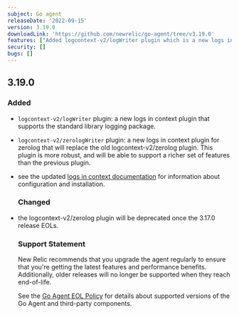```yaml
---
subject: Go agent
releaseDate: '2022-09-15'
version: 3.19.0
downloadLink: 'https://github.com/newrelic/go-agent/tree/v3.19.0'
features: ["Added logcontext-v2/logWriter plugin which is a new logs in context plugin that supports the standard library logging package","Added the logcontext-v2/zerologWriter plugin which is a more robust plugin that supports a richer set of features than the previous zerolog plugin"]
security: []
bugs: []
---
```


## 3.19.0

### Added

* `logcontext-v2/logWriter` plugin: a new logs in context plugin that supports the standard library logging package.
* `logcontext-v2/zerologWriter` plugin: a new logs in context plugin for zerolog that will replace the old logcontext-v2/zerolog plugin. This plugin is more robust, and will be able to support a richer set of features than the previous plugin.
* see the updated [logs in context documentation](https://docs.newrelic.com/docs/logs/logs-context/configure-logs-context-go) for information about configuration and installation.

  ### Changed
* the logcontext-v2/zerolog plugin will be deprecated once the 3.17.0 release EOLs.

  ### Support Statement

  New Relic recommends that you upgrade the agent regularly to ensure that you're getting the latest features and performance benefits. Additionally, older releases will no longer be supported when they reach end-of-life.

  See the [Go Agent EOL Policy](https://docs.newrelic.com/docs/apm/agents/go-agent/get-started/go-agent-eol-policy/) for details about supported versions of the Go Agent and third-party components.
